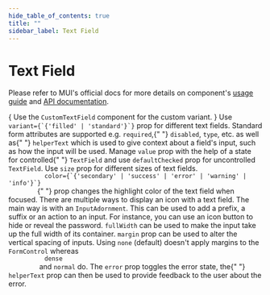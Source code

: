 ```yaml
---
hide_table_of_contents: true
title: ""
sidebar_label: Text Field
---
```




<h1 className="!m-0">Text Field</h1>

<div className="template-bg-color" />

Please refer to MUI's official docs for more details on component's [usage guide](https://mui.com/material-ui/react-text-field/) and [API documentation](https://mui.com/material-ui/react-text-field/#api).

<Grid container spacing={6}>
  <Grid item xs={12} md={6}>
    <CardSnippet title="Custom" code={SourceCodeTextCustomField}>
      {
        <Typography className="mbe-4">
          Use the <code>CustomTextField</code> component for the custom variant.
        </Typography>
      }
      <TextCustomField />
    </CardSnippet>
  </Grid>
  <Grid item xs={12} md={6}>
    <CardSnippet title="Variants" code={SourceCodeTextFieldVariant}>
      <Typography className="mbe-4">
        Use <code>variant={`{'filled' | 'standard'}`}</code> prop for different
        text fields.
      </Typography>
      <TextFieldVariant />
    </CardSnippet>
  </Grid>
  <Grid item xs={12}>
    <CardSnippet title="Form Props" code={SourceCodeTextFieldFormProps}>
      <Typography className="mbe-4">
        Standard form attributes are supported e.g. <code>required</code>,{" "}
        <code>disabled</code>, <code>type</code>, etc. as well as{" "}
        <code>helperText</code> which is used to give context about a field's
        input, such as how the input will be used.
      </Typography>
      <TextFieldFormProps />
    </CardSnippet>
  </Grid>
  <Grid item xs={12} md={6}>
    <CardSnippet
      title="Controlled and Uncontrolled"
      code={SourceCodeTextFieldControlledUncontrolled}
    >
      <Typography className="mbe-4">
        Manage <code>value</code> prop with the help of a state for controlled{" "}
        <code>TextField</code> and use <code>defaultChecked</code> prop for
        uncontrolled <code>TextField</code>.
      </Typography>
      <TextFieldControlledUncontrolled />
    </CardSnippet>
  </Grid>
  <Grid item xs={12} md={6}>
    <CardSnippet title="Sizes" code={SourceCodeTextFieldSizes}>
      <Typography className="mbe-4">
        Use <code>size</code> prop for different sizes of text fields.
      </Typography>
      <TextFieldSizes />
    </CardSnippet>
  </Grid>
  <Grid item xs={12}>
    <CardSnippet title="Color" code={SourceCodeTextFieldColor}>
      <Typography className="mbe-4">
        <code>
          color={`{'secondary' | 'success' | 'error' | 'warning' | 'info'}`}
        </code>{" "}
        prop changes the highlight color of the text field when focused.
      </Typography>
      <TextFieldColor />
    </CardSnippet>
  </Grid>
  <Grid item xs={12}>
    <CardSnippet title="Icons" code={SourceCodeTextFieldIcons}>
      <Typography className="mbe-4">
        There are multiple ways to display an icon with a text field.
      </Typography>
      <TextFieldIcons />
    </CardSnippet>
  </Grid>
  <Grid item xs={12}>
    <CardSnippet
      title="Input Adornment"
      code={SourceCodeTextFieldInputAdornment}
    >
      <Typography className="mbe-4">
        The main way is with an <code>InputAdornment</code>. This can be used to
        add a prefix, a suffix or an action to an input. For instance, you can
        use an icon button to hide or reveal the password.
      </Typography>
      <TextFieldInputAdornment />
    </CardSnippet>
  </Grid>
  <Grid item xs={12}>
    <CardSnippet title="Layout" code={SourceCodeTextFieldLayout}>
      <Typography className="mbe-4">
        <code>fullWidth</code> can be used to make the input take up the full
        width of its container.
      </Typography>
      <Typography className="mbe-4">
        <code>margin</code> prop can be used to alter the vertical spacing of
        inputs. Using <code>none</code>
        (default) doesn't apply margins to the <code>FormControl</code> whereas <code>
          dense
        </code> and
        <code>normal</code> do.
      </Typography>
      <TextFieldLayout />
    </CardSnippet>
  </Grid>
  <Grid item xs={12}>
    <CardSnippet title="Validation" code={SourceCodeTextFieldValidation}>
      <Typography className="mbe-4">
        The <code>error</code> prop toggles the error state, the{" "}
        <code>helperText</code> prop can then be used to provide feedback to the
        user about the error.
      </Typography>
      <TextFieldValidation />
    </CardSnippet>
  </Grid>
</Grid>
